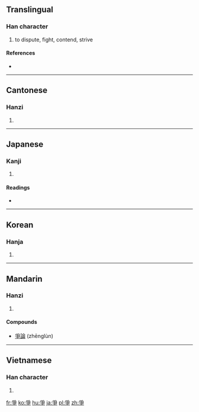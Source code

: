 {{also|争}}
==Translingual==

===Han character===
{{Han char|rn=87|rad=爪|as=04|sn=8|four=2050<sub>7</sub>|canj=月尸木 (BSD)}}

# to dispute, fight, contend, strive

====References====
* {{Han ref|kx=0688.330|dkj=19663|dj=1101.220|hdz=32031.030|uh=722D|ud=29229|bh=AAA7|bd=43687}}

----

==Cantonese==

===Hanzi===
{{yue-hanzi|jyut=|y=jaang1, jang1|sim=争}}

# {{defn|Cantonese|sort=爪04}}

----

==Japanese==

===Kanji===
{{ja-kanji|grade=|rs=爪04}}

# {{defn|Japanese|sort=爪04}}

====Readings====
* {{ja-readings|on=[[そう]] (sō)|kun=[[あらそう]] (arasou)}}

----

==Korean==

===Hanja===
{{ko-hanja|hangeul=쟁|eumhun=|rv=jaeng|mr=chaeng|y=cayng}}

# {{defn|Korean|sort=爪04}}

----

==Mandarin==

===Hanzi===
{{cmn-hanzi|sim=争|pin=[[zhēng]] ([[zheng1]])|wg=cheng<sup>1</sup>}}

# {{defn|Mandarin|sort=爪04}}

====Compounds====
* [[爭論]] (zhēnglùn)

----

==Vietnamese==

===Han character===
{{vi-hantu|[[tranh]], [[dềnh]], [[ganh]], [[giành]], [[chanh]], [[danh]], [[dành]], [[gianh]]|rs=爪04}}

# {{defn|Vietnamese|sort=爪04}}

[[fr:爭]]
[[ko:爭]]
[[hu:爭]]
[[ja:爭]]
[[pl:爭]]
[[zh:爭]]